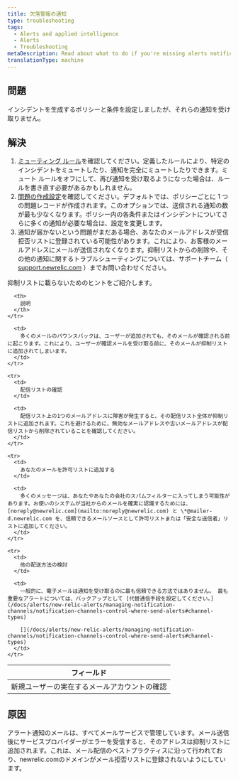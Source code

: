 ```yaml
---
title: 欠落警報の通知
type: troubleshooting
tags:
  - Alerts and applied intelligence
  - Alerts
  - Troubleshooting
metaDescription: Read about what to do if you're missing alerts notifications.
translationType: machine
---
```


## 問題

インシデントを生成するポリシーと条件を設定しましたが、それらの通知を受け取りません。

## 解決

1. [ミューティング ルール](/docs/alerts/new-relic-alerts/managing-notification-channels/muting-rules-suppress-notifications)を確認してください。定義したルールにより、特定のインシデントをミュートしたり、通知を完全にミュートしたりできます。ミュート ルールをオフにして、再び通知を受け取るようになった場合は、ルールを書き直す必要があるかもしれません。
2. [問題の作成設定](/docs/alerts/new-relic-alerts/configuring-alert-policies/specify-when-new-relic-creates-incidents#preference-options)を確認してください。デフォルトでは、ポリシーごとに 1 つの問題レコードが作成されます。このオプションでは、送信される通知の数が最も少なくなります。ポリシー内の各条件またはインシデントについてさらに多くの通知が必要な場合は、設定を変更します。
3. 通知が届かないという問題がまだある場合、あなたのメールアドレスが受信拒否リストに登録されている可能性があります。これにより、お客様のメールアドレスにメールが送信されなくなります。抑制リストからの削除や、その他の通知に関するトラブルシューティングについては、サポートチーム（ [support.newrelic.com](https://support.newrelic.com) ）までお問い合わせください。

抑制リストに載らないためのヒントをご紹介します。

<table>
  <thead>
    <tr>
      <th>
        フィールド
      </th>

      <th>
        説明
      </th>
    </tr>
  </thead>

  <tbody>
    <tr>
      <td>
        新規ユーザーの実在するメールアカウントの確認
      </td>

      <td>
        多くのメールのバウンスバックは、ユーザーが追加されても、そのメールが確認される前に起こります。これにより、ユーザーが確認メールを受け取る前に、そのメールが抑制リストに追加されてしまいます。
      </td>
    </tr>

    <tr>
      <td>
        配信リストの確認
      </td>

      <td>
        配信リスト上の1つのメールアドレスに障害が発生すると、その配信リスト全体が抑制リストに追加されます。これを避けるために、無効なメールアドレスや古いメールアドレスが配信リストから削除されていることを確認してください。
      </td>
    </tr>

    <tr>
      <td>
        あなたのメールを許可リストに追加する
      </td>

      <td>
        多くのメッセージは、あなたやあなたの会社のスパムフィルターに入ってしまう可能性があります。お使いのシステムが当社からのメールを確実に認識するためには、 [noreply@newrelic.com](mailto:noreply@newrelic.com) と \*@mailer-d.newrelic.com を、信頼できるメールソースとして許可リストまたは「安全な送信者」リストに追加してください。
      </td>
    </tr>

    <tr>
      <td>
        他の配送方法の検討
      </td>

      <td>
        一般的に、電子メールは通知を受け取るのに最も信頼できる方法ではありません。 最も重要なアラートについては、バックアップとして [代替通信手段を設定してください。](/docs/alerts/new-relic-alerts/managing-notification-channels/notification-channels-control-where-send-alerts#channel-types)

        [](/docs/alerts/new-relic-alerts/managing-notification-channels/notification-channels-control-where-send-alerts#channel-types)
      </td>
    </tr>
  </tbody>
</table>

## 原因

アラート通知のメールは、すべてメールサービスで管理しています。メール送信後にサービスプロバイダーがエラーを受信すると、そのアドレスは抑制リストに追加されます。これは、メール配信のベストプラクティスに沿って行われており、newrelic.comのドメインがメール拒否リストに登録されないようにしています。